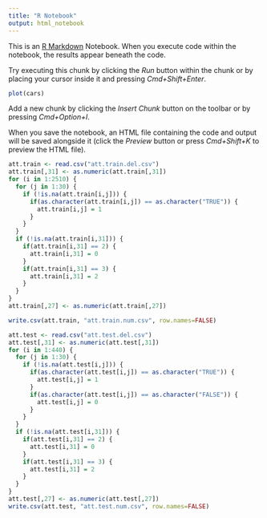 ```yaml
---
title: "R Notebook"
output: html_notebook
---
```


This is an [R Markdown](http://rmarkdown.rstudio.com) Notebook. When you execute code within the notebook, the results appear beneath the code. 

Try executing this chunk by clicking the *Run* button within the chunk or by placing your cursor inside it and pressing *Cmd+Shift+Enter*. 

```r
plot(cars)
```

Add a new chunk by clicking the *Insert Chunk* button on the toolbar or by pressing *Cmd+Option+I*.

When you save the notebook, an HTML file containing the code and output will be saved alongside it (click the *Preview* button or press *Cmd+Shift+K* to preview the HTML file).

```r
att.train <- read.csv("att.train.del.csv")
att.train[,31] <- as.numeric(att.train[,31])
for (i in 1:2510) {
  for (j in 1:30) {
    if (!is.na(att.train[i,j])) {
      if(as.character(att.train[i,j]) == as.character("TRUE")) {
        att.train[i,j] = 1
      }
    }
  }
  if (!is.na(att.train[i,31])) {
    if(att.train[i,31] == 2) {
      att.train[i,31] = 0
    }
    if(att.train[i,31] == 3) {
      att.train[i,31] = 2
    }
  }
}
att.train[,27] <- as.numeric(att.train[,27])

write.csv(att.train, "att.train.num.csv", row.names=FALSE)

att.test <- read.csv("att.test.del.csv")
att.test[,31] <- as.numeric(att.test[,31])
for (i in 1:440) {
  for (j in 1:30) {
    if (!is.na(att.test[i,j])) {
      if(as.character(att.test[i,j]) == as.character("TRUE")) {
        att.test[i,j] = 1
      }
      if(as.character(att.test[i,j]) == as.character("FALSE")) {
        att.test[i,j] = 0
      }
    }
  }
  if (!is.na(att.test[i,31])) {
    if(att.test[i,31] == 2) {
      att.test[i,31] = 0
    }
    if(att.test[i,31] == 3) {
      att.test[i,31] = 2
    }
  }
}
att.test[,27] <- as.numeric(att.test[,27])
write.csv(att.test, "att.test.num.csv", row.names=FALSE)
```

